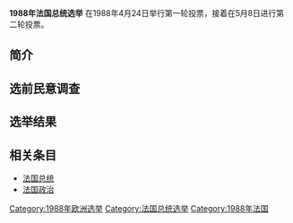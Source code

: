 {{Infobox election
| election_name      = 1988年法国总统选举
| country            = France
| type               = presidential
| ongoing            = no
| previous_election  = 1981年法国总统选举
| previous_year      = 1981
| next_election      = 1995年法国总统选举
| next_year          = 1995
| election_date      = 1988年4月24日（第一轮）<br />1988年5月8日（第二轮）
| image1             = [[File:President_Mitterand_bij_slotzitting_Europa_Congres_Mitterand,_kop,_Bestanddeelnr_934-2444_(portrait_crop).jpg|200x200px]]
| candidate1         = '''[[弗朗索瓦·密特朗|弗朗索瓦·密特朗]]'''
| party1             = [[社会党_(法国)|社会党]]
| popular_vote1      = '''16,704,279'''
| percentage1        = '''54.0%'''|
| image2            = [[File:Jacques_Chirac_1990_(crop).jpg|200x200px]]
| candidate2        = [[雅克·希拉克|雅克·希拉克]]
| party2            = [[保卫共和联盟|保卫共和联盟]]
| popular_vote2     = 14,218,970
| percentage2       = 46.0%
| map_image         = Élection présidentielle française de 1988 T1 carte départements & régions.svg
| map_caption       = 第一轮选举中各候选人在全国各省份中获票情况
| map2_image        = Élection présidentielle française de 1988 T2 carte départements & régions.svg
| map2_caption      = 第二轮选举中各候选人在全国各省份中获票情况
| title              = 总统
| before_election    = [[弗朗索瓦·密特朗|弗朗索瓦·密特朗]]
| before_party       = [[社会党_(法国)|社会党]]
| after_election     = [[弗朗索瓦·密特朗|弗朗索瓦·密特朗]]
| after_party        = [[社会党_(法国)|社会党]]
}}
'''1988年法国总统选举''' 在1988年4月24日举行第一轮投票，接着在5月8日进行第二轮投票。

== 简介 ==

== 选前民意调查 ==

== 选举结果 ==

== 相关条目 ==
* [[法国总统|法国总统]]
* [[法国政治|法国政治]]

{{法国选举}}
[[Category:1988年欧洲选举|Category:1988年欧洲选举]]
[[Category:法国总统选举|Category:法国总统选举]]
[[Category:1988年法国|Category:1988年法国]]